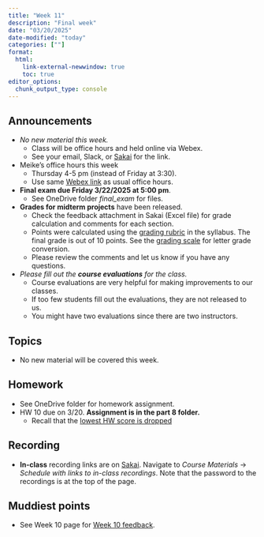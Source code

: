 ```yaml
---
title: "Week 11"
description: "Final week"
date: "03/20/2025"
date-modified: "today"
categories: [""]
format: 
  html:
    link-external-newwindow: true
    toc: true
editor_options: 
  chunk_output_type: console
---
```


## Announcements

* _No new material this week._ 
    * Class will be office hours and held online via Webex. 
    * See your email, Slack, or [Sakai](https://sakai.ohsu.edu/portal/site/BSTA-526-1-AX-W24/page/45b3e0f3-33d9-46eb-9d4d-83287b0e6f72?org.sakaiproject.portal.pluto.PORTLET_STATE=I1Nha2FpIFBvcnRsZXQgU3RhdGUKI1R1ZSBNYXIgMTkgMTk6MDA6MTkgUERUIDIwMjQKby5zLnAuci5zLldJTkRPV19TVEFURT1ub3JtYWwKby5zLnAuci5zLkFDVElPTj1mYWxzZQpvLnMucC5yLnMuUE9SVExFVF9NT0RFPXZpZXcKby5zLnAuci5zLklEPWYyYTE2NWFiLTFkOTQtNDRmYi1hMDQyLTJhMGMwMGE1YjcwNApvLnMucC5yLnMuU0VDVVJFPXRydWUK) for the link.  
* Meike's office hours this week
    * Thursday 4-5 pm (instead of Friday at 3:30). 
    * Use same [Webex link](https://sakai.ohsu.edu/portal/site/BSTA-526-1-AX-W24/page/45b3e0f3-33d9-46eb-9d4d-83287b0e6f72) as usual office hours. 
* __Final exam due Friday 3/22/2025 at 5:00 pm__.
    * See OneDrive folder _final_exam_ for files. 
* __Grades for midterm projects__ have been released. 
    * Check the feedback attachment in Sakai (Excel file) for grade calculation and comments for each section.
    * Points were calculated using the [grading rubric](https://niederhausen.github.io/BSTA_526_W25/syllabus.html#grading-rubric) in the syllabus. The final grade is out of 10 points. See the [grading scale](https://niederhausen.github.io/BSTA_526_W25/syllabus.html#grading-scale) for letter grade conversion.
    * Please review the comments and let us know if you have any questions. 
* _Please fill out the __course evaluations__ for the class._ 
    * Course evaluations are very helpful for making improvements to our classes. 
    * If too few students fill out the evaluations, they are not released to us.
    * You might have two evaluations since there are two instructors. 


## Topics

* No new material will be covered this week.



## Homework

* See OneDrive folder for homework assignment.
* HW 10 due on 3/20. **Assignment is in the part 8 folder.**
    * Recall that the [lowest HW score is dropped](https://niederhausen.github.io/BSTA_526_W25/syllabus.html#homework)

## Recording

* __In-class__ recording links are on [Sakai](https://sakai.ohsu.edu/portal/site/BSTA-526-1-AX-W24/tool/a973f2a2-ea06-4734-aab7-a066c5573ca6/ShowPage?returnView=&studentItemId=0&backPath=&bltiAppStores=false&errorMessage=&clearAttr=&messageId=&source=&title=&newTopLevel=false&sendingPage=190949&postedComment=false&addBefore=&itemId=5172228&path=push&topicId=&addTool=-1&recheck=&id=&forumId=). Navigate to _Course Materials_ -> _Schedule with links to in-class recordings_. Note that the password to the recordings is at the top of the page. 


## Muddiest points 

* See Week 10 page for [Week 10 feedback](week_10.qmd#muddiest-points-from-week-10).
